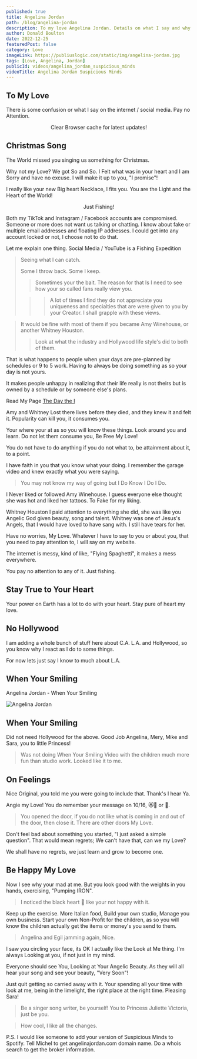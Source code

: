 ```yaml
---
published: true
title: Angelina Jordan
path: /blog/angelina-jordan
description: To my love Angelina Jordan. Details on what I say and why I say it. I trust you and have no worries.
author: Donald Boulton
date: 2022-12-25
featuredPost: false
category: Love
imageLink: https://publiuslogic.com/static/img/angelina-jordan.jpg
tags: [Love, Angelina, Jordan]
publicId: videos/angelina_jordan_suspicious_minds
videoTitle: Angelina Jordan Suspicious Minds
---
```


## To My Love

There is some confusion or what I say on the internet / social media. Pay no Attention.

<Modal dialogTitle="Angelina Jordan" dialogContent="Merry Christmas, I Love you! I need to know where you stand. as well as where others, may stand. Take everything with a grain of salt.">

<Center>Clear Browser cache for latest updates!</Center>

<YouTube youTubeId="TB7jKJRq2lc" autoPlay="true" />

</Modal>

## Christmas Song

The World missed you singing us something for Christmas. 

Why not my Love? We got So and So. I Felt what was in your heart and I am Sorry and have no excuse. I will make it up to you, "I promise"!

I really like your new Big heart Necklace, I fits you. You are the Light and the Heart of the World!

<Callout>

<Center>Just Fishing!</Center>

Both my TikTok and Instagram / Facebook accounts are compromised. Someone or more does not want us talking or chatting.
I know about fake or multiple email addresses and floating IP addresses. I could get into any account locked or not, I choose not to do that.

Let me explain one thing. Social Media / YouTube is a Fishing Expedition

> Seeing what I can catch. 
>
> Some I throw back. Some I keep.
>
> > Sometimes your the bait. The reason for that Is I need to see how your so called fans really view you.
>
> > > A lot of times I find they do not appreciate you uniqueness and specialties that are were given to you by your Creator. I shall grapple with these views.

> It would be fine with most of them if you became Amy Winehouse, or another Whitney Houston. 
>
> > Look at what the industry and Hollywood life style's did to both of them.

That is what happens to people when your days are pre-planned by schedules or 9 to 5 work. Having to always be doing something as so your day is not yours. 

It makes people unhappy in realizing that their life really is not theirs but is owned by a schedule or by someone else's plans.

Read My Page [The Day the I](https://publiuslogic.com/blog/the-day-the-I/)

Amy and Whitney Lost there lives before they died, and they knew it and felt it. Popularity can kill you, it consumes you.

Your where your at as so you will know these things. Look around you and learn. Do not let them consume you, Be Free My Love!

You do not have to do anything if you do not what to, be attainment about it, to a point.

I have faith in you that you know what your doing. I remember the garage video and knew exactly what you were saying.

> You may not know my way of going but I Do Know I Do I Do.

I Never liked or followed Amy Winehouse. I guess everyone else thought she was hot and liked her tattoos. To Fake for my liking.

Whitney Houston I paid attention to everything she did, she was like you Angelic God given beauty, song and talent. Whitney was one of Jesus's Angels, that I would have loved to have sang with. I still have tears for her.

Have no worries, My Love. Whatever I have to say to you or about you, that you need to pay attention to, I will say on my website.

The internet is messy, kind of like, "Flying Spaghetti", it makes a mess everywhere. 

You pay no attention to any of it. Just fishing.

</Callout>

<Section>

## Stay True to Your Heart

Your power on Earth has a lot to do with your heart. Stay pure of heart my love.

</Section>

<Section>

## No Hollywood

</Section>

<SingleAccordion label='C.A. L.A. and Hollywood'>

I am adding a whole bunch of stuff here about C.A. L.A. and Hollywood, so you know why I react as I do to some things.

For now lets just say I know to much about L.A.

</SingleAccordion>

<Section>

## When Your Smiling

</Section>

<Section>

<LeftText>Angelina Jordan - When Your Smiling</LeftText>
<ColumnGridTwo>
<Left>

<UserProfile buttonLink="https://youtu.be/watch?v=bLuNQ6s7fCQ" title="When Your Smiling" titleLink="https://youtu.be/watch?v=bLuNQ6s7fCQ" link="https://www.youtube.com/@AngelinaJordanOfficial" description="@AngelinaJordanOfficial">

![Angelina Jordan](../../../static/img/angie-thumb.jpg)

</UserProfile>

</Left>

<YouTube youTubeId="bLuNQ6s7fCQ" />

</ColumnGridTwo>

</Section>

<Section>

## When Your Smiling

</Section>

<Section>

Did not need Hollywood for the above. Good Job Angelina, Mery, Mike and Sara, you to little Princess!

> Was not doing When Your Smiling Video with the children much more fun than studio work. Looked like it to me.

</Section>

<Section>

## On Feelings

</Section>

<Section>

<ColumnGridTwo>

<TikTok tikTokId="@angelinajordana/video/7182842668219764011" />

<TikTok tikTokId="@angelinajordana/video/7182500474908658987" />

</ColumnGridTwo>

</Section>

<Section>

Nice Original, you told me you were going to include that. Thank's I hear Ya.

Angie my Love! You do remember your message on 10/16, 😻🥰 or 🥺. 

> You opened the door, if you do not like what is coming in and out of the door, then close it. There are other doors My Love.

Don't feel bad about something you started, "I just asked a simple question". That would mean regrets; We can't have that, can we my Love?

We shall have no regrets, we just learn and grow to become one.

</Section>

<Section>

## Be Happy My Love

</Section>

<Section>

Now I see why your mad at me. But you look good with the weights in you hands, exercising, "Pumping IRON".

> I noticed the black heart 🖤 like your not happy with it. 

Keep up the exercise. More Italian food, Build your own studio, Manage you own business. Start your own Non-Profit for the children, as so you will know the children actually get the items or money's you send to them. 

> Angelina and Egil jamming again, Nice. 

I saw you circling your face, its OK I actually like the Look at Me thing. I'm always Looking at you, if not just in my mind.

Everyone should see You, Looking at Your Angelic Beauty. As they will all hear your song and see your beauty, "Very Soon"!

Just quit getting so carried away with it. Your spending all your time with look at me, being in the limelight, the right place at the right time. Pleasing Sara! 

> Be a singer song writer, be yourself! You to Princess Juliette Victoria, just be you.

> How cool, I like all the changes.

P.S. I would like someone to add your version of Suspicious Minds to Spotify. Tell Michel to get angelinajordan.com domain name. Do a whois search to get the broker information.

</Section>

<WavyHr className="mt-1 mb-1 text-fuchsia-600" />
